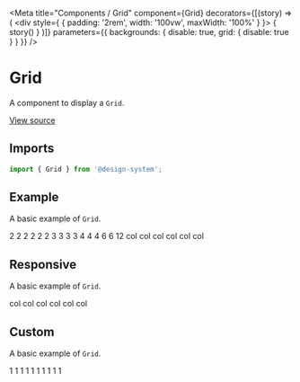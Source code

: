 
<Meta
  title="Components / Grid"
  component={Grid}
  decorators={[(story) => (
    <div style={ { padding: '2rem', width: '100vw', maxWidth: '100%' } }>
      { story() }
    </div>
  )]}
  parameters={{ backgrounds: { disable: true, grid: { disable: true } } }}
/>

# Grid

A component to display a `Grid`.

[View source](https://github.com/actarian/design-system/tree/main/src/ui/components/grid)

## Imports

```js
import { Grid } from '@design-system';
```

## Example

A basic example of `Grid`.

<Canvas>
  <Story name="Grid">
    <Grid.Row>
      <Grid className="debug" xs={2} padding="1rem">2</Grid>
      <Grid className="debug" xs={2} padding="1rem">2</Grid>
      <Grid className="debug" xs={2} padding="1rem">2</Grid>
      <Grid className="debug" xs={2} padding="1rem">2</Grid>
      <Grid className="debug" xs={2} padding="1rem">2</Grid>
      <Grid className="debug" xs={2} padding="1rem">2</Grid>
      <Grid className="debug" xs={3} padding="1rem">3</Grid>
      <Grid className="debug" xs={3} padding="1rem">3</Grid>
      <Grid className="debug" xs={3} padding="1rem">3</Grid>
      <Grid className="debug" xs={3} padding="1rem">3</Grid>
      <Grid className="debug" xs={4} padding="1rem">4</Grid>
      <Grid className="debug" xs={4} padding="1rem">4</Grid>
      <Grid className="debug" xs={4} padding="1rem">4</Grid>
      <Grid className="debug" xs={6} padding="1rem">6</Grid>
      <Grid className="debug" xs={6} padding="1rem">6</Grid>
      <Grid className="debug" xs={12} padding="1rem">12</Grid>
      <Grid className="debug" xs={6} sm={4} md={3} xl={2} padding="1rem">col</Grid>
      <Grid className="debug" xs={6} sm={4} md={3} xl={2} padding="1rem">col</Grid>
      <Grid className="debug" xs={6} sm={4} md={3} xl={2} padding="1rem">col</Grid>
      <Grid className="debug" xs={6} sm={4} md={3} xl={2} padding="1rem">col</Grid>
      <Grid className="debug" xs={6} sm={4} md={3} xl={2} padding="1rem">col</Grid>
      <Grid className="debug" xs={6} sm={4} md={3} xl={2} padding="1rem">col</Grid>
    </Grid.Row>
  </Story>
</Canvas>

## Responsive

A basic example of `Grid`.

<Canvas>
  <Story name="Responsive">
    <Grid.Row>
      <Grid className="debug" xs={6} sm={4} md={3} xl={2} padding="1rem">col</Grid>
      <Grid className="debug" xs={6} sm={4} md={3} xl={2} padding="1rem">col</Grid>
      <Grid className="debug" xs={6} sm={4} md={3} xl={2} padding="1rem">col</Grid>
      <Grid className="debug" xs={6} sm={4} md={3} xl={2} padding="1rem">col</Grid>
      <Grid className="debug" xs={6} sm={4} md={3} xl={2} padding="1rem">col</Grid>
      <Grid className="debug" xs={6} sm={4} md={3} xl={2} padding="1rem">col</Grid>
    </Grid.Row>
  </Story>
</Canvas>

## Custom

A basic example of `Grid`.

<Canvas>
  <Story name="Custom">
    <Grid.Row columns={5} columnGap='10px' rowGap='10px'>
      <Grid className="debug" xs={1} padding="1rem">1</Grid>
      <Grid className="debug" xs={1} padding="1rem">1</Grid>
      <Grid className="debug" xs={1} padding="1rem">1</Grid>
      <Grid className="debug" xs={1} padding="1rem">1</Grid>
      <Grid className="debug" xs={1} padding="1rem">1</Grid>
      <Grid className="debug" xs={1} padding="1rem">1</Grid>
      <Grid className="debug" xs={1} padding="1rem">1</Grid>
      <Grid className="debug" xs={1} padding="1rem">1</Grid>
      <Grid className="debug" xs={1} padding="1rem">1</Grid>
      <Grid className="debug" xs={1} padding="1rem">1</Grid>
    </Grid.Row>
  </Story>
</Canvas>
